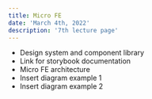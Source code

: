 ```yaml
---
title: Micro FE
date: 'March 4th, 2022'
description: '7th lecture page'
---
```

- Design system and component library
- Link for storybook documentation
- Micro FE architecture
- Insert diagram example 1
- Insert diagram example 2